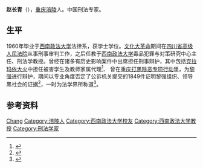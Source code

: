 {{Otheruses|赵长青}}

'''赵长青'''（{{bd|1934年|1月29日|catIdx=Z}}），[[重庆市|重庆]][[涪陵区|涪陵]]人。中国刑法专家。

== 生平 ==
1960年毕业于[[西南政法大学|西南政法大学]]法律系，获学士学位。[[文化大革命|文化大革命]]期间在[[四川省高级人民法院|四川省高级人民法院]]从事刑事审判工作，之后任教于[[西南政法大学|西南政法大学]]毒品犯罪与对策研究中心主任、刑法学教授。曾经在诸多有历史影响案件中出席担任刑事辩护，其中包括[[克拉玛依大火|克拉玛依大火]]中担任被害学生及教师家属代理<ref>{{cite journal|author=赵秉志、陈兴良、邓又天、赵长青|title=克拉玛依“12·8”特大火灾案代理词|journal=《法学家》|year=1995年|issue=6期|url=http://www.cnki.com.cn/Article/CJFDTotal-FXJA199506009.htm|access-date=2014-06-18|archive-date=2016-03-04|archive-url=https://web.archive.org/web/20160304063936/http://www.cnki.com.cn/Article/CJFDTotal-FXJA199506009.htm|dead-url=no}}</ref>、
曾在[[重庆打黑除恶专项行动|重庆打黑除恶专项行动]]里，为[[黎强|黎强]]进行辩护，期间以专业角度否定了公诉机关提交的1849件证明黎强组织、领导黑社会的证据<ref>{{cite news|title=黎强案庭审辩词|url=http://view.news.qq.com/a/20091106/000045.htm|accessdate=2014-06-18|newspaper=腾讯网|archive-date=2009-12-03|archive-url=https://web.archive.org/web/20091203231433/http://view.news.qq.com/a/20091106/000045.htm|dead-url=no}}</ref>，一时为法学界所称道<ref>{{cite news|title=重庆公安局长王立军:文强曾做出很多贡献|url=http://news.163.com/10/0202/03/5UG65OAO0001124J.html|accessdate=2014-06-18|newspaper=网易|archive-url=https://web.archive.org/web/20100204134123/http://news.163.com/10/0202/03/5UG65OAO0001124J.html|archive-date=2010-02-04|dead-url=yes}}</ref>。

== 参考资料 ==
{{reflist}}

{{Authority control}}
{{DEFAULTSORT:Zhao赵}}
[[Category:赵姓|Chang]]
[[Category:涪陵人|Category:涪陵人]]
[[Category:西南政法大学校友|Category:西南政法大学校友]]
[[Category:西南政法大学教授|Category:西南政法大学教授]]
[[Category:刑法学家|Category:刑法学家]]